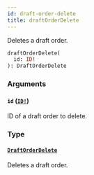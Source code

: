 ```yaml
---
id: draft-order-delete
title: draftOrderDelete
---
```


Deletes a draft order.

```graphql
draftOrderDelete(
  id: ID!
): DraftOrderDelete

```

### Arguments

#### `id` ([`ID!`](../../../developer/api-reference/scalars/id))

ID of a draft order to delete.

### Type

#### [`DraftOrderDelete`](../../../developer/api-reference/objects/draft-order-delete)

Deletes a draft order.
